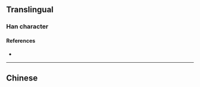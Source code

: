{{also|擾}}
{{character info}}
==Translingual==

===Han character===
{{Han char|rn=64|rad=手|as=04|sn=7|four=53014|canj=QIKU|ids=⿰扌尤}}

====References====
* {{Han ref|kx=0418.240|dkj=11834|dj=0765.210|hdz=31834.090|uh=6270|ud=25200|bh=CAF0|bd=51952}}

----

==Chinese==
{{zh-see|擾}}